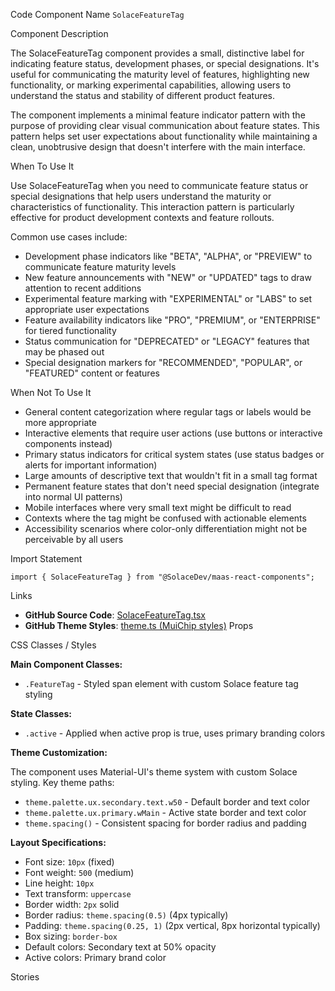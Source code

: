 
<Meta of={SolaceFeatureTagStories} />

<Title>Solace Feature Tag</Title>

<Description of={SolaceFeatureTagStories} />

<Subtitle>Code Component Name</Subtitle>
`SolaceFeatureTag`

<Subtitle>Component Description</Subtitle>

The SolaceFeatureTag component provides a small, distinctive label for indicating feature status, development phases, or special designations. It's useful for communicating the maturity level of features, highlighting new functionality, or marking experimental capabilities, allowing users to understand the status and stability of different product features.

The component implements a minimal feature indicator pattern with the purpose of providing clear visual communication about feature states. This pattern helps set user expectations about functionality while maintaining a clean, unobtrusive design that doesn't interfere with the main interface.

<Subtitle>When To Use It</Subtitle>

Use SolaceFeatureTag when you need to communicate feature status or special designations that help users understand the maturity or characteristics of functionality. This interaction pattern is particularly effective for product development contexts and feature rollouts.

Common use cases include:

- Development phase indicators like "BETA", "ALPHA", or "PREVIEW" to communicate feature maturity levels
- New feature announcements with "NEW" or "UPDATED" tags to draw attention to recent additions
- Experimental feature marking with "EXPERIMENTAL" or "LABS" to set appropriate user expectations
- Feature availability indicators like "PRO", "PREMIUM", or "ENTERPRISE" for tiered functionality
- Status communication for "DEPRECATED" or "LEGACY" features that may be phased out
- Special designation markers for "RECOMMENDED", "POPULAR", or "FEATURED" content or features

<Subtitle>When Not To Use It</Subtitle>

- General content categorization where regular tags or labels would be more appropriate
- Interactive elements that require user actions (use buttons or interactive components instead)
- Primary status indicators for critical system states (use status badges or alerts for important information)
- Large amounts of descriptive text that wouldn't fit in a small tag format
- Permanent feature states that don't need special designation (integrate into normal UI patterns)
- Mobile interfaces where very small text might be difficult to read
- Contexts where the tag might be confused with actionable elements
- Accessibility scenarios where color-only differentiation might not be perceivable by all users

<Subtitle>Import Statement</Subtitle>

```tsx
import { SolaceFeatureTag } from "@SolaceDev/maas-react-components";
```

<Subtitle>Links</Subtitle>

- **GitHub Source Code**: [SolaceFeatureTag.tsx](https://github.com/SolaceDev/maas-react-components/blob/main/src/components/SolaceFeatureTag.tsx)
- **GitHub Theme Styles**: <a href="https://github.com/SolaceDev/maas-react-components/blob/main/src/resources/theme.ts#:~:text=MuiChip%3A%20%7B" target="_blank">theme.ts (MuiChip styles)</a>
  <Subtitle>Props</Subtitle>

<ArgTypes of={SolaceFeatureTagStories} />

<Subtitle>CSS Classes / Styles</Subtitle>

**Main Component Classes:**

- `.FeatureTag` - Styled span element with custom Solace feature tag styling

**State Classes:**

- `.active` - Applied when active prop is true, uses primary branding colors

**Theme Customization:**

The component uses Material-UI's theme system with custom Solace styling. Key theme paths:

- `theme.palette.ux.secondary.text.w50` - Default border and text color
- `theme.palette.ux.primary.wMain` - Active state border and text color
- `theme.spacing()` - Consistent spacing for border radius and padding

**Layout Specifications:**

- Font size: `10px` (fixed)
- Font weight: `500` (medium)
- Line height: `10px`
- Text transform: `uppercase`
- Border width: `2px` solid
- Border radius: `theme.spacing(0.5)` (4px typically)
- Padding: `theme.spacing(0.25, 1)` (2px vertical, 8px horizontal typically)
- Box sizing: `border-box`
- Default colors: Secondary text at 50% opacity
- Active colors: Primary brand color

<Subtitle>Stories</Subtitle>

<CustomStories />
